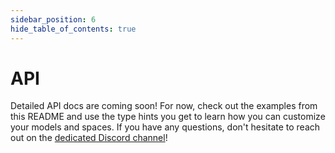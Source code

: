 ```yaml
---
sidebar_position: 6
hide_table_of_contents: true
---
```


# API

Detailed API docs are coming soon! For now, check out the examples from this README and use the type hints you get to learn how you can customize your models and spaces. If you have any questions, don't hesitate to reach out on the [dedicated Discord channel](https://discord.gg/WSNF3Kc4xh)!

